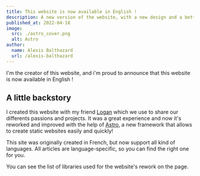 ```yaml
---
title: This website is now available in English !
description: A new version of the website, with a new design and a better user experience !
published_at: 2022-04-18
image:
  src: ./astro_cover.png
  alt: Astro
author:
  name: Alexis Balthazard
  url: /alexis-balthazard
---
```


I'm the creator of this website, and i'm proud to announce that this website is now available in English !

## A little backstory

I created this website with my friend [Logan](/logan-sy-forsans) which we use to share our differents passions and projects. It was a great experience and now it's reworked and improved with the help of [Astro](https://astro.build/), a new framework that allows to create static websites easily and quickly!

This site was originally created in French, but now support all kind of languages. All articles are language-specific, so you can find the right one for you.

You can see the list of libraries used for the website's rework on the <Link href="/libraries" title="libraries" /> page.